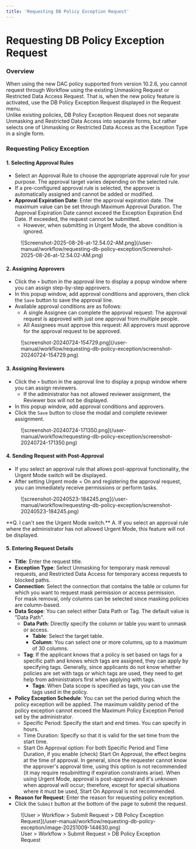 ```yaml
---
title: 'Requesting DB Policy Exception Request'
---
```



# Requesting DB Policy Exception Request

### Overview

When using the new DAC policy supported from version 10.2.6, you cannot request through Workflow using the existing Unmasking Request or Restricted Data Access Request. That is, when the new policy feature is activated, use the DB Policy Exception Request displayed in the Request menu.<br/>Unlike existing policies, DB Policy Exception Request does not separate Unmasking and Restricted Data Access into separate forms, but rather selects one of Unmasking or Restricted Data Access as the Exception Type in a single form.

### Requesting Policy Exception

#### 1. Selecting Approval Rules

* Select an Approval Rule to choose the appropriate approval rule for your purpose. The approval target varies depending on the selected rule.
* If a pre-configured approval rule is selected, the approver is automatically assigned and cannot be added or modified.
* **Approval Expiration Date**: Enter the approval expiration date. The maximum value can be set through Maximum Approval Duration. The Approval Expiration Date cannot exceed the Exception Expiration End Date. If exceeded, the request cannot be submitted.
    * However, when submitting in Urgent Mode, the above condition is ignored.

<figure data-layout="center" data-align="center">
![Screenshot-2025-08-26-at-12.54.02-AM.png](/user-manual/workflow/requesting-db-policy-exception/Screenshot-2025-08-26-at-12.54.02-AM.png)
</figure>

#### 2. Assigning Approvers

* Click the `+` button in the approval line to display a popup window where you can assign step-by-step approvers.
* In this popup window, add approval conditions and approvers, then click the `Save` button to save the approval line.
* Available approval conditions are as follows:
    * A single Assignee can complete the approval request: The approval request is approved with just one approval from multiple people.
    * All Assignees must approve this request: All approvers must approve for the approval request to be approved.

<figure data-layout="center" data-align="center">
![screenshot-20240724-154729.png](/user-manual/workflow/requesting-db-policy-exception/screenshot-20240724-154729.png)
</figure>

#### 3. Assigning Reviewers

* Click the `+` button in the approval line to display a popup window where you can assign reviewers.
    * If the administrator has not allowed reviewer assignment, the Reviewer box will not be displayed.
* In this popup window, add approval conditions and approvers.
* Click the `Save` button to close the modal and complete reviewer assignment.

<figure data-layout="center" data-align="center">
![screenshot-20240724-171350.png](/user-manual/workflow/requesting-db-policy-exception/screenshot-20240724-171350.png)
</figure>

#### 4. Sending Request with Post-Approval

* If you select an approval rule that allows post-approval functionality, the Urgent Mode switch will be displayed.
* After setting Urgent mode = On and registering the approval request, you can immediately receive permissions or perform tasks.

<figure data-layout="center" data-align="center">
![screenshot-20240523-184245.png](/user-manual/workflow/requesting-db-policy-exception/screenshot-20240523-184245.png)
</figure>

<Callout type="important">
**Q. I can't see the Urgent Mode switch.**
A. If you select an approval rule where the administrator has not allowed Urgent Mode, this feature will not be displayed.
</Callout>

#### 5. Entering Request Details

* **Title**: Enter the request title.
* **Exception Type**: Select Unmasking for temporary mask removal requests, and Restricted Data Access for temporary access requests to blocked paths.
* **Connection**: Select the connection that contains the table or column for which you want to request mask permission or access permission.<br/>For mask removal, only columns can be selected since masking policies are column-based.
* **Data Scope**: You can select either Data Path or Tag. The default value is "Data Path".
    * **Data Path**: Directly specify the column or table you want to unmask or access.
        * **Table**: Select the target table.
        * **Column**: You can select one or more columns, up to a maximum of 30 columns.
    * **Tag**: If the applicant knows that a policy is set based on tags for a specific path and knows which tags are assigned, they can apply by specifying tags. Generally, since applicants do not know whether policies are set with tags or which tags are used, they need to get help from administrators first when applying with tags.
        * **Tags**: When Data scope is specified as tags, you can use the tags used in the policy.
* **Policy Exception Schedule**: You can set the period during which the policy exception will be applied. The maximum validity period of the policy exception cannot exceed the Maximum Policy Exception Period set by the administrator.
    * Specific Period: Specify the start and end times. You can specify in hours.
    * Time Duration: Specify so that it is valid for the set time from the start time.
    * Start On Approval option: For both Specific Period and Time Duration, if you enable (check) Start On Approval, the effect begins at the time of approval. In general, since the requester cannot know the approver's approval time, using this option is not recommended (it may require resubmitting if expiration constraints arise). When using Urgent Mode, approval is post-approval and it's unknown when approval will occur; therefore, except for special situations where it must be used, Start On Approval is not recommended.
* **Reason for Request**: Enter the reason for requesting policy exception.
* Click the `Submit` button at the bottom of the page to submit the request.

<figure data-layout="center" data-align="center">
![User &gt; Workflow &gt; Submit Request &gt; DB Policy Exception Request](/user-manual/workflow/requesting-db-policy-exception/image-20251009-144630.png)
<figcaption>
User &gt; Workflow &gt; Submit Request &gt; DB Policy Exception Request
</figcaption>
</figure>
